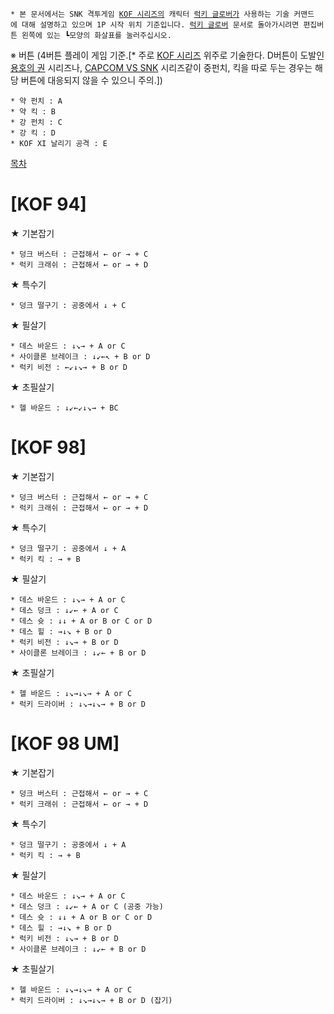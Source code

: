  * 본 문서에서는 SNK 격투게임 [[KOF 시리즈]]의 캐릭터 [[럭키 글로버]]가 사용하는 기술 커맨드에 대해 설명하고 있으며 1P 시작 위치 기준입니다. [[럭키 글로버]] 문서로 돌아가시려면 편집버튼 왼쪽에 있는 ┗모양의 화살표를 눌러주십시오.

※ 버튼 (4버튼 플레이 게임 기준.[* 주로 [[KOF 시리즈]] 위주로 기술한다. D버튼이 도발인 [[용호의 권]] 시리즈나, [[CAPCOM VS SNK]] 시리즈같이 중펀치, 킥을 따로 두는 경우는 해당 버튼에 대응되지 않을 수 있으니 주의.])
 * 약 펀치 : A
 * 약 킥 : B
 * 강 펀치 : C
 * 강 킥 : D
 * KOF XI 날리기 공격 : E

[[목차]]

= [KOF 94] =
★ 기본잡기
 * 덩크 버스터 : 근접해서 ← or → + C
 * 럭키 크래쉬 : 근접해서 ← or → + D

★ 특수기
 * 덩크 떨구기 : 공중에서 ↓ + C

★ 필살기
 * 데스 바운드 : ↓↘→ + A or C
 * 사이클론 브레이크 : ↓↙←↖ + B or D
 * 럭키 비전 : ←↙↓↘→ + B or D

★ 초필살기
 * 헬 바운드 : ↓↙←↙↓↘→ + BC

= [KOF 98] =
★ 기본잡기
 * 덩크 버스터 : 근접해서 ← or → + C
 * 럭키 크래쉬 : 근접해서 ← or → + D

★ 특수기
 * 덩크 떨구기 : 공중에서 ↓ + A
 * 럭키 킥 : → + B

★ 필살기
 * 데스 바운드 : ↓↘→ + A or C
 * 데스 덩크 : ↓↙← + A or C
 * 데스 슛 : ↓↓ + A or B or C or D
 * 데스 힐 : →↓↘ + B or D
 * 럭키 비전 : ↓↘→ + B or D
 * 사이클론 브레이크 : ↓↙← + B or D

★ 초필살기
 * 헬 바운드 : ↓↘→↓↘→ + A or C
 * 럭키 드라이버 : ↓↘→↓↘→ + B or D

= [KOF 98 UM] =
★ 기본잡기
 * 덩크 버스터 : 근접해서 ← or → + C
 * 럭키 크래쉬 : 근접해서 ← or → + D

★ 특수기
 * 덩크 떨구기 : 공중에서 ↓ + A
 * 럭키 킥 : → + B

★ 필살기
 * 데스 바운드 : ↓↘→ + A or C
 * 데스 덩크 : ↓↙← + A or C (공중 가능)
 * 데스 슛 : ↓↓ + A or B or C or D
 * 데스 힐 : →↓↘ + B or D
 * 럭키 비전 : ↓↘→ + B or D
 * 사이클론 브레이크 : ↓↙← + B or D

★ 초필살기
 * 헬 바운드 : ↓↘→↓↘→ + A or C
 * 럭키 드라이버 : ↓↘→↓↘→ + B or D (잡기)
